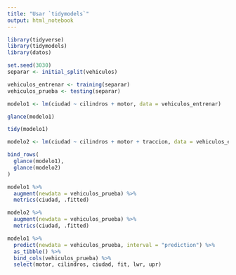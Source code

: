 ```yaml
---
title: "Usar `tidymodels`"
output: html_notebook
---
```


```r
library(tidyverse)
library(tidymodels)
library(datos)
```

```r
set.seed(3030)
separar <- initial_split(vehiculos)

vehiculos_entrenar <- training(separar)
vehiculos_prueba <- testing(separar)
```


```r
modelo1 <- lm(ciudad ~ cilindros + motor, data = vehiculos_entrenar)
```

```r
glance(modelo1)
```

```r
tidy(modelo1)
```


```r
modelo2 <- lm(ciudad ~ cilindros + motor + traccion, data = vehiculos_entrenar)
```


```r
bind_rows(
  glance(modelo1),
  glance(modelo2)
) 
```


```r
modelo1 %>%
  augment(newdata = vehiculos_prueba) %>%
  metrics(ciudad, .fitted)
```


```r
modelo2 %>%
  augment(newdata = vehiculos_prueba) %>%
  metrics(ciudad, .fitted)
```

```r
modelo1 %>%
  predict(newdata = vehiculos_prueba, interval = "prediction") %>%
  as_tibble() %>%
  bind_cols(vehiculos_prueba) %>%
  select(motor, cilindros, ciudad, fit, lwr, upr)
```

